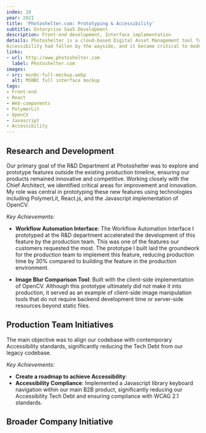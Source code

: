```yaml
---
index: 10
year: 2021
title: 'Photoshelter.com: Prototyping & Accessibility'
subtitle: Enterprise SaaS Development
description: Front-end development, Interface implementation
details: Photoshelter is a cloud-based Digital Asset Management tool for creative teams, hosting over 1 billion files for 80,000 professionals. 
Accessibility had fallen by the wayside, and it became critical to modernize the codebase to comply with WCAG standards.
links:
- url: http://www.photoshelter.com
  label: Photoshelter.com
images: 
- src: msnbc-full-mockup.webp
  alt: MSNBC full interface mockup
tags:
- Front-end
- React
- Web-components
- PolymerLit
- OpenCV
- Javascript
- Accessibility
---
```

## Research and Development
Our primary goal of the R&D Department at Photoshelter was to explore and prototype features outside the existing production timeline, ensuring our products remained innovative and competitive.
Working closely with the Chief Architect, we identified critical areas for improvement and innovation. 
My role was central in prototyping these new features using technologies including PolymerLit, React.js, and the Javascript implementation of OpenCV.

*Key Achievements:*
- **Workflow Automation Interface**: 
The Workflow Automation Interface I prototyped at the R&D department accelerated the development of this feature by the production team. 
This was one of the features our customers requested the most. 
The prototype I built laid the groundwork for the production team to implement this feature, reducing production time by 30% compared to building the feature in the production environment.

- **Image Blur Comparison Tool**: Built with the client-side implementation of OpenCV. Although this prototype ultimately did not make it into production, it served as an example of client-side image manipulation tools that do not require backend development time or server-side resources beyond static files.

## Production Team Initiatives
The main objective was to align our codebase with contemporary Accessibility standards, significantly reducing the Tech Debt from our legacy codebase.

*Key Achievements:*
- **Create a roadmap to achieve Accessibility**: 
- **Accessibility Compliance**: Implemented a Javascript library keyboard navigation within our main B2B product, significantly reducing our Accessibility Tech Debt and ensuring compliance with WCAG 2.1 standards.

## Broader Company Initiative
